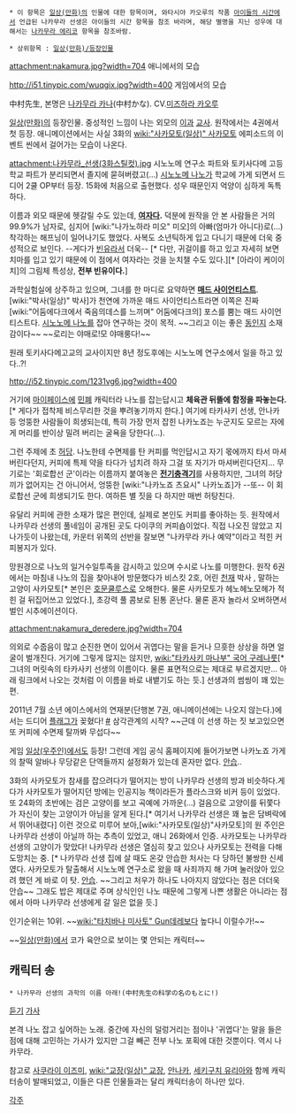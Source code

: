  * 이 항목은 [[일상(만화)]]의 인물에 대한 항목이며, 와타시야 카오루의 작품 [[아이들의 시간]]에서 언급된 나카무라 선생은 아이들의 시간 항목을 참조 바라며, 해당 별명을 지닌 성우에 대해서는 [[나카무라 에리코]] 항목을 참조바람.

 * 상위항목 : [[일상(만화)/등장인물]]


attachment:nakamura.jpg?width=704
애니에서의 모습

http://i51.tinypic.com/wuqgix.jpg?width=400
게임에서의 모습

中村先生, 본명은 [[나카무라 카나]](中村かな).
CV.[[미즈하라 카오루]]

[[일상(만화)]]의 등장인물. 중성적인 느낌이 나는 외모의 [[이과]] [[교사]]. 원작에서는 4권에서 첫 등장. 애니메이션에서는 사실 3화의 [[wiki:"사카모토(일상)" 사카모토]] 에피소드의 이벤트 씬에서 걸어가는 모습이 나온다.

attachment:나카무라_선생(3화스틸컷).jpg
시노노메 연구소 파트와 토키사다메 고등학교 파트가 분리되면서 졸지에 묻혀버렸고(…) [[시노노메 나노]]가 학교에 가게 되면서 드디어 2쿨 OP부터 등장. 15화에 처음으로 출현했다. 성우 때문인지 억양이 심하게 독특하다.

이름과 외모 때문에 헷갈릴 수도 있는데, '''[[여자]]다.''' 덕분에 원작을 안 본 사람들은 거의 99.9%가 남자로, 심지어 [wiki:"나가노하라 미오" 미오]의 아빠(엄마가 아니다)로(…) 착각하는 해프닝이 일어나기도 했었다. 사복도 소년틱하게 입고 다니기 때문에 더욱 중성적으로 보인다. --게다가 [[빈유]]라서 더욱-- [* 다만, 귀걸이를 하고 있고 자세히 보면 치마를 입고 있기 때문에 이 점에서 여자라는 것을 눈치챌 수도 있다.][* [아라이 케이이치]의 그림체 특성상, '''전부 빈유이다.''']

과학실험실에 상주하고 있으며, 그녀를 한 마디로 요약하면 '''[[매드 사이언티스트]]'''. [wiki:"박사(일상)" 박사]가 천연에 가까운 매드 사이언티스트라면 이쪽은 진짜 [wiki:"어둠에다크에서 죽음의데스를 느끼며" 어둠에다크의] 포스를 뿜는 매드 사이언티스트다. [[시노노메 나노]]를 잡아 연구하는 것이 목적. ~~그리고 이는 좋은 [[동인지]] 소재감이다~~ ~~로리는 야매로!모 야매룽다!~~

원래 토키사다메고교의 교사이지만 8년 정도후에는 시노노메 연구소에서 일을 하고 있다..?!

http://i52.tinypic.com/1231vg6.jpg?width=400

거기에 [[마이페이스]]에 [[민폐]] 캐릭터라 나노를 잡는답시고 '''체육관 뒤뜰에 함정을 파놓는다.'''[* 게다가 접착제 비스무리한 것을 뿌려놓기까지 한다.] 여기에 타카사키 선생, 안나카 등 엉뚱한 사람들이 희생되는데, 특히 가장 먼저 잡힌 나카노죠는 누군지도 모르는 자에게 머리를 반이상 밀려 버리는 굴욕을 당한다(…). 

그런 주제에 초 [[허당]]. 나노한테 수면제를 탄 커피를 먹인답시고 자기 몫에까지 타서 마셔버린다던지, 커피에 특제 약을 타다가 넘치려 하자 그걸 또 자기가 마셔버린다던지... 무기로는 '회로합선 군'이라는 이름까지 붙여놓은 '''[[전기충격기]]'''를 사용하지만, 그녀의 허당 끼가 없어지는 건 아니어서, 엉뚱한 [wiki:"나카노죠 츠요시" 나카노죠]가 --또-- 이 회로합선 군에 희생되기도 한다. 여하튼 별 짓을 다 하지만 매번 허탕친다. 

유달리 커피에 관한 소재가 많은 편인데, 실제로 본인도 커피를 좋아하는 듯. 원작에서 나카무라 선생의 풀네임이 공개된 곳도 다이쿠의 커피숍이었다. 직접 나오진 않았고 지나가듯이 나왔는데, 카운터 위쪽의 선반을 잘보면 "나카무라 카나 예약"이라고 적힌 커피봉지가 있다.

망원경으로 나노의 일거수일투족을 감시하고 있으며 수시로 나노를 미행한다. 원작 6권에서는 마침내 나노의 집을 찾아내어 방문했다가 비스킷 2호, 어린 [[천재]] 박사 , 말하는 고양이 사카모토[* 본인은 [[호문쿨루스]]로 오해한다. 물론 사카모토가 헤노헤노모헤가 적힌 걸 뒤집어쓰고 있었다.], 초강력 풀 콤보로 된통 혼난다. 물론 혼자 놀라서 오버하면서 벌인 시추에이션이다.

attachment:nakamura_deredere.jpg?width=704

의외로 수줍음이 많고 순진한 면이 있어서 귀엽다는 말을 듣거나 므흣한 상상을 하면 얼굴이 벌개진다. 거기에 그렇게 많지는 않지만, [[wiki:"타카사키 마나부" 국어 구레나룻]][* 그녀의 머릿속의 타카사키 선생의 이름이다. 물론 표면적으로는 제대로 부르겠지만... 아래 링크에서 나오는 것처럼 이 이름을 바로 내뱉기도 하는 듯.] 선생과의 썸씽이 꽤 있는 편. 

2011년 7월 소년 에이스에서의 연재분(단행본 7권, 애니메이션에는 나오지 않는다.)에서는 드디어 [[플래그]]가 꽂혔다! [http://gall.dcinside.com/list.php?id=anigallers&no=653490&page=2&bbs= #] 삼각관계의 시작?  ~~근데 이 선생 하는 짓 보고있으면 또 커피에 수면제 탈까봐 무섭다~~

게임 [[일상(우주인)]]에서도 등장! 그런데 게임 공식 홈페이지에 들어가보면 나카노죠 가게의 찰떡 알바나 무당같은 단역들까지 설정화가 있는데 혼자만 없다. [[안습]]..

3화의 사카모토가 참새를 잡으려다가 떨어지는 방이 나카무라 선생의 방과 비슷하다.게다가 사카모토가 떨어지던 방에는 인공지능 책이라든가 플라스크와 비커 등이 있었다. 또 24화의 초반에는 검은 고양이를 보고 곡예에 가까운(…) 걸음으로 고양이를 뒤쫓다가 자신이 찾는 고양이가 아님을 알게 된다.[* 여기서 나카무라 선생은 꽤 높은 담벼락에서 뛰어내렸다] 이런 것으로 미루어 보아,[wiki:"사카모토(일상)"사카모토]의 원 주인은 나카무라 선생이 아닐까 하는 추측이 있었고, 애니 26화에서 인증. 사카모토는 나카무라 선생의 고양이가 맞았다! 나카무라 선생은 열심히 찾고 있으나 사카모토는 전력을 다해 도망치는 중. [* 나카무라 선생 집에 살 때도 온갖 안습한 처사는 다 당하던 불쌍한 신세였다. 사카모토가 탈출해서 시노노메 연구소로 왔을 때 사죄까지 해 가며 눌러앉아 있으려 했던 게 바로 이 탓. [[안습]]. ~~그리고 처우가 하나도 나아지지 않았다는 점은 더더욱 안습~~ 그래도 밥은 제대로 주며 상식인인 나노 때문에 그렇게 나쁜 생활은 아니라는 점에서 아마 나카무라 선생에게 갈 일은 없을 듯.]

인기순위는 10위. ~~[[wiki:"타치바나 미사토" Gun데레]]보다 높다니 이럴수가!~~

~~[[일상(만화)]]에서 코가 육안으로 보이는 몇 안되는 캐릭터~~

== 캐릭터 송 ==

 * 나카무라 선생의 과학의 이름 아래!(中村先生の科学の名のもとに!)

[http://www.youtube.com/watch?v=L6I_C4_qGto&list=PLB3764439B8927517&index=22&feature=plpp_video 듣기] [http://blog.naver.com/god3268530/220027618802 가사]

본격 나노 잡고 싶어하는 노래. 중간에 자신의 덜렁거리는 점이나 '귀엽다'는 말을 들은 점에 대해 고민하는 가사가 있지만 그걸 빼곤 전부 나노 포획에 대한 것뿐이다. 역시 나카무라.

참고로 [[사쿠라이 이즈미]], [[wiki:"교장(일상)" 교장]], [[안나카]], [[세키구치 유리아]]와 함께 캐릭터송이 발매되었고, 이들은 다른 인물들과는 달리 캐릭터송이 하나만 있다.

[[각주]]
